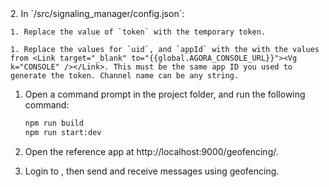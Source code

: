 <PlatformWrapper platform="web">
2. In `<samples-root>/src/signaling_manager/config.json`:

    1. Replace the value of `token` with the temporary token.

    1. Replace the values for `uid`, and `appId` with the with the values from <Link target="_blank" to="{{global.AGORA_CONSOLE_URL}}"><Vg k="CONSOLE" /></Link>. This must be the same app ID you used to generate the token. Channel name can be any string.

1. Open a command prompt in the project folder, and run the following command:

    ``` bash
    npm run build
    npm run start:dev
    ```

1. Open the reference app at http://localhost:9000/geofencing/.

1. Login to <Vg k="MESS" />, then send and receive messages using geofencing.
  
</PlatformWrapper>